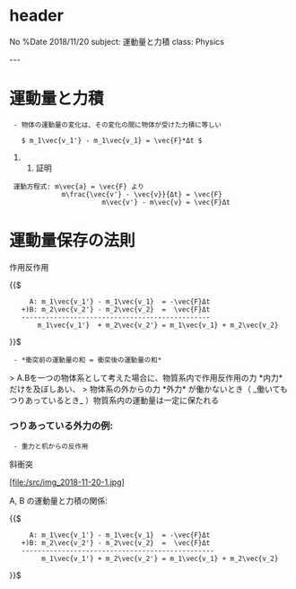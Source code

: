 = header =
No  
%Date 2018/11/20  
subject: 運動量と力積  
class: Physics  

---

= 運動量と力積 =

  - 物体の運動量の変化は、その変化の間に物体が受けた力積に等しい

    $ m_1\vec{v_1'} - m_1\vec{v_1} = \vec{F}*Δt $

## 証明

  運動方程式: m\vec{a} = \vec{F} より
              m\frac{\vec{v'} - \vec{v}}{Δt} = \vec{F}
                        m\vec{v'} - m\vec{v} = \vec{F}Δt


= 運動量保存の法則 =

作用反作用

{{$
      A: m_1\vec{v_1'} - m_1\vec{v_1}  = -\vec{F}Δt
    +)B: m_2\vec{v_2'} - m_2\vec{v_2}  =  \vec{F}Δt
    -----------------------------------------------
        m_1\vec{v_1'}  + m_2\vec{v_2'} = m_1\vec{v_1} + m_2\vec{v_2}
}}$

  - *衝突前の運動量の和 = 衝突後の運動量の和*


> A.Bを一つの物体系として考えた場合に、物質系内で作用反作用の力 *内力* だけを及ぼしあい、
> 物体系の外からの力 *外力* が働かないとき（ _働いてもつりあっているとき_ ）物質系内の運動量は一定に保たれる

=== つりあっている外力の例: ===
  - 重力と机からの反作用

斜衝突

[[[file:/src/img_2018-11-20-1.jpg]]]

A, B の運動量と力積の関係:

{{$
      A: m_1\vec{v_1'} - m_1\vec{v_1}  = -\vec{F}Δt
    +)B: m_2\vec{v_2'} - m_2\vec{v_2}  =  \vec{F}Δt
    ------------------------------------------------
         m_1\vec{v_1'} + m_2\vec{v_2'} = m_1\vec{v_1} + m_2\vec{v_2}
}}$
